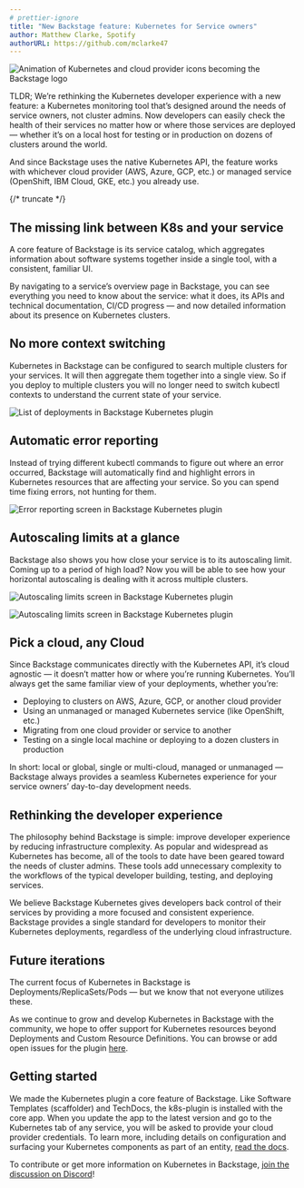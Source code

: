 ```yaml
---
# prettier-ignore
title: "New Backstage feature: Kubernetes for Service owners"
author: Matthew Clarke, Spotify
authorURL: https://github.com/mclarke47
---
```


![Animation of Kubernetes and cloud provider icons becoming the Backstage logo](assets/21-01-12/backstage-k8s-1-hero.gif)

TLDR; We’re rethinking the Kubernetes developer experience with a new feature: a Kubernetes monitoring tool that’s designed around the needs of service owners, not cluster admins. Now developers can easily check the health of their services no matter how or where those services are deployed — whether it’s on a local host for testing or in production on dozens of clusters around the world.

And since Backstage uses the native Kubernetes API, the feature works with whichever cloud provider (AWS, Azure, GCP, etc.) or managed service (OpenShift, IBM Cloud, GKE, etc.) you already use.

{/* truncate */}

## The missing link between K8s and your service

A core feature of Backstage is its service catalog, which aggregates information about software systems together inside a single tool, with a consistent, familiar UI.

By navigating to a service’s overview page in Backstage, you can see everything you need to know about the service: what it does, its APIs and technical documentation, CI/CD progress — and now detailed information about its presence on Kubernetes clusters.

## No more context switching

Kubernetes in Backstage can be configured to search multiple clusters for your services. It will then aggregate them together into a single view. So if you deploy to multiple clusters you will no longer need to switch kubectl contexts to understand the current state of your service.

![List of deployments in Backstage Kubernetes plugin](assets/21-01-12/backstage-k8s-2-deployments.png)

## Automatic error reporting

Instead of trying different kubectl commands to figure out where an error occurred, Backstage will automatically find and highlight errors in Kubernetes resources that are affecting your service. So you can spend time fixing errors, not hunting for them.

![Error reporting screen in Backstage Kubernetes plugin](assets/21-01-12/backstage-k8s-3-error-reporting.png)

## Autoscaling limits at a glance

Backstage also shows you how close your service is to its autoscaling limit. Coming up to a period of high load? Now you will be able to see how your horizontal autoscaling is dealing with it across multiple clusters.

![Autoscaling limits screen in Backstage Kubernetes plugin](assets/21-01-12/backstage-k8s-4-autoscaling-limits.png)

![Autoscaling limits screen in Backstage Kubernetes plugin](assets/21-01-12/backstage-k8s-5-autoscaling-limits.png)

## Pick a cloud, any Cloud

Since Backstage communicates directly with the Kubernetes API, it’s cloud agnostic — it doesn’t matter how or where you’re running Kubernetes. You’ll always get the same familiar view of your deployments, whether you’re:

- Deploying to clusters on AWS, Azure, GCP, or another cloud provider
- Using an unmanaged or managed Kubernetes service (like OpenShift, etc.)
- Migrating from one cloud provider or service to another
- Testing on a single local machine or deploying to a dozen clusters in production

In short: local or global, single or multi-cloud, managed or unmanaged — Backstage always provides a seamless Kubernetes experience for your service owners’ day-to-day development needs.

## Rethinking the developer experience

The philosophy behind Backstage is simple: improve developer experience by reducing infrastructure complexity. As popular and widespread as Kubernetes has become, all of the tools to date have been geared toward the needs of cluster admins. These tools add unnecessary complexity to the workflows of the typical developer building, testing, and deploying services.

We believe Backstage Kubernetes gives developers back control of their services by providing a more focused and consistent experience. Backstage provides a single standard for developers to monitor their Kubernetes deployments, regardless of the underlying cloud infrastructure.

## Future iterations

The current focus of Kubernetes in Backstage is Deployments/ReplicaSets/Pods — but we know that not everyone utilizes these.

As we continue to grow and develop Kubernetes in Backstage with the community, we hope to offer support for Kubernetes resources beyond Deployments and Custom Resource Definitions. You can browse or add open issues for the plugin [here].

## Getting started

We made the Kubernetes plugin a core feature of Backstage. Like Software Templates (scaffolder) and TechDocs, the k8s-plugin is installed with the core app. When you update the app to the latest version and go to the Kubernetes tab of any service, you will be asked to provide your cloud provider credentials. To learn more, including details on configuration and surfacing your Kubernetes components as part of an entity, [read the docs].

To contribute or get more information on Kubernetes in Backstage, [join the discussion on Discord]!

[here]: https://github.com/backstage/backstage/issues?q=is%3Aissue+is%3Aopen+kubernetes+label%3Ak8s-plugin
[read the docs]: https://backstage.io/docs/features/kubernetes/overview
[join the discussion on discord]: https://discord.gg/backstage-687207715902193673
